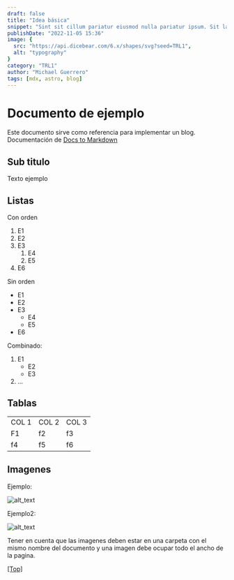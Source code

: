 ```yaml
---
draft: false
title: "Idea básica"
snippet: "Sint sit cillum pariatur eiusmod nulla pariatur ipsum. Sit laborum anim qui mollit tempor pariatur nisi minim dolor. Aliquip et adipisicing sit sit fugiat"
publishDate: "2022-11-05 15:36"
image: {
  src: "https://api.dicebear.com/6.x/shapes/svg?seed=TRL1",
  alt: "typography"
}
category: "TRL1"
author: "Michael Guerrero"
tags: [mdx, astro, blog]
---
```



# Documento de ejemplo

Este documento sirve como referencia para implementar un blog. Documentación de [Docs to Markdown](https://github.com/evbacher/gd2md-html/wiki)


## Sub titulo 

Texto ejemplo


## Listas

Con orden



1. E1
2. E2
3. E3
    1. E4
    2. E5
4. E6

Sin orden



* E1
* E2
* E3
    * E4
    * E5
* E6

Combinado:



1. E1
    * E2
    * E3
2. …


## Tablas


<table>
  <tr>
   <td>COL 1
   </td>
   <td>COL 2
   </td>
   <td>COL 3
   </td>
  </tr>
  <tr>
   <td>F1
   </td>
   <td>f2
   </td>
   <td>f3
   </td>
  </tr>
  <tr>
   <td>f4
   </td>
   <td>f5
   </td>
   <td>f6
   </td>
  </tr>
</table>



## Imagenes

Ejemplo:


![alt_text](images/image1.png "image_tooltip")


Ejemplo2:


![alt_text](images/image2.png "image_tooltip")


Tener en cuenta que las imagenes deben estar en una carpeta con el mismo nombre del documento y una imagen debe ocupar todo el ancho de la pagina.



[[Top]](#top)
